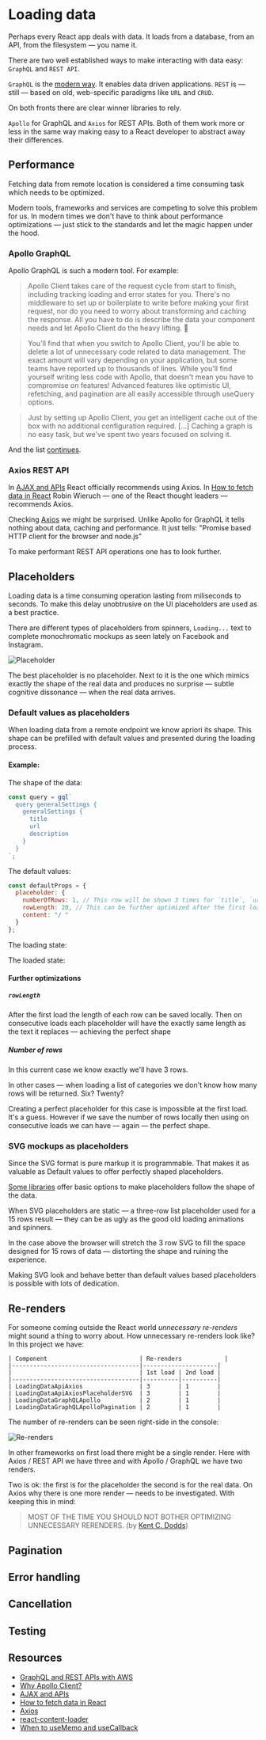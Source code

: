 

<Meta title="Loading data" component={LoadingData} />

# Loading data

Perhaps every React app deals with data. It loads from a database, from an API, from the filesystem &mdash; you name it.

There are two well established ways to make interacting with data easy: `GraphQL` and `REST API`.

`GraphQL` is the [modern way](http://metamn.io/react/graphql-and-rest-apis-with-aws/). It enables data driven applications. `REST` is &mdash; still &mdash; based on old, web-specific paradigms like `URL` and `CRUD`.

On both fronts there are clear winner libraries to rely.

`Apollo` for GraphQL and `Axios` for REST APIs. Both of them work more or less in the same way making easy to a React developer to abstract away their differences.

## Performance

Fetching data from remote location is considered a time consuming task which needs to be optimized.

Modern tools, frameworks and services are competing to solve this problem for us. In modern times we don't have to think about performance optimizations &mdash; just stick to the standards and let the magic happen under the hood.

### Apollo GraphQL

Apollo GraphQL is such a modern tool. For example:

> Apollo Client takes care of the request cycle from start to finish, including tracking loading and error states for you. There's no middleware to set up or boilerplate to write before making your first request, nor do you need to worry about transforming and caching the response. All you have to do is describe the data your component needs and let Apollo Client do the heavy lifting. 💪

> You'll find that when you switch to Apollo Client, you'll be able to delete a lot of unnecessary code related to data management. The exact amount will vary depending on your application, but some teams have reported up to thousands of lines. While you'll find yourself writing less code with Apollo, that doesn't mean you have to compromise on features! Advanced features like optimistic UI, refetching, and pagination are all easily accessible through useQuery options.

> Just by setting up Apollo Client, you get an intelligent cache out of the box with no additional configuration required. [...] Caching a graph is no easy task, but we've spent two years focused on solving it.

And the list [continues](https://www.apollographql.com/docs/react/why-apollo/).

### Axios REST API

In [AJAX and APIs](https://reactjs.org/docs/faq-ajax.html) React officially recommends using Axios. In [How to fetch data in React](https://www.robinwieruch.de/react-fetching-data/) Robin Wieruch &mdash; one of the React thought leaders &mdash; recommends Axios.

Checking [Axios](https://github.com/axios/axios) we might be surprised. Unlike Apollo for GraphQL it tells nothing about data, caching and performance. It just tells: "Promise based HTTP client for the browser and node.js"

To make performant REST API operations one has to look further.

## Placeholders

Loading data is a time consuming operation lasting from miliseconds to seconds. To make this delay unobtrusive on the UI placeholders are used as a best practice.

There are different types of placeholders from spinners, `Loading...` text to complete monochromatic mockups as seen lately on Facebook and Instagram.

![Placeholder](https://user-images.githubusercontent.com/4838076/34308760-ec55df82-e735-11e7-843b-2e311fa7b7d0.gif)

The best placeholder is no placeholder. Next to it is the one which mimics exactly the shape of the real data and produces no surprise &mdash; subtle cognitive dissonance &mdash; when the real data arrives.

### Default values as placeholders

When loading data from a remote endpoint we know apriori its shape. This shape can be prefilled with default values and presented during the loading process.

#### Example:

The shape of the data:

```Javascript
const query = gql`
  query generalSettings {
    generalSettings {
      title
      url
      description
    }
  }
`;
```

The default values:

```Javascript
const defaultProps = {
  placeholder: {
    numberOfRows: 1, // This row will be shown 3 times for `title`, `url`, `description`
    rowLength: 20, // This can be further optimized after the first load
    content: "/ "
  }
};
```

The loading state:

<Preview>
  <Story name="Default values as placeholders, loading state">
    <LoadingDataGraphQLApollo displayData={false} />
  </Story>
</Preview>

The loaded state:

<Preview>
  <Story name="Default values as placeholders, loaded">
    <LoadingDataGraphQLApollo />
  </Story>
</Preview>

#### Further optimizations

##### `rowLength`

After the first load the length of each row can be saved locally.
Then on consecutive loads each placeholder will have the exactly same length as the text it replaces &mdash; achieving the perfect shape

##### Number of rows

In this current case we know exactly we'll have 3 rows.

In other cases &mdash; when loading a list of categories we don't know how many rows will be returned. Six? Twenty?

Creating a perfect placeholder for this case is impossible at the first load. It's a guess. However if we save the number of rows locally then using on consecutive loads we can have &mdash; again &mdash; the perfect shape.

### SVG mockups as placeholders

Since the SVG format is pure markup it is programmable. That makes it as valuable as Default values to offer perfectly shaped placeholders.

[Some libraries](https://github.com/danilowoz/react-content-loader) offer basic options to make placeholders follow the shape of the data.

When SVG placeholders are static &mdash; a three-row list placeholder used for a 15 rows result &mdash; they can be as ugly as the good old loading animations and spinners.

In the case above the browser will stretch the 3 row SVG to fill the space designed for 15 rows of data &mdash; distorting the shape and ruining the experience.

Making SVG look and behave better than default values based placeholders is possible with lots of dedication.

## Re-renders

For someone coming outside the React world _unnecessary re-renders_ might sound a thing to worry about. How unnecessary re-renders look like? In this project we have:

```
| Component                          | Re-renders            |
|------------------------------------|---------------------|
|                                    | 1st load | 2nd load |
|------------------------------------|----------|----------|
| LoadingDataApiAxios                | 3        | 1        |
| LoadingDataApiAxiosPlaceholderSVG  | 3        | 1        |
| LoadingDataGraphQLApollo           | 2        | 1        |
| LoadingDataGraphQLApolloPagination | 2        | 1        |
```

The number of re-renders can be seen right-side in the console:

<CloudimageProvider config={cloudimageConfig}>
  <Img
    src="performance-rerenders.png"
    alt="Re-renders"
    ratio={1.83}
    filter="fsharp4 fcontrast100 fbrigth255"
  />
</CloudimageProvider>

In other frameworks on first load there might be a single render.
Here with Axios / REST API we have three and with Apollo / GraphQL we have two renders.

Two is ok: the first is for the placeholder the second is for the real data. On Axios why there is one more render &mdash; needs to be investigated. With keeping this in mind:

> MOST OF THE TIME YOU SHOULD NOT BOTHER OPTIMIZING UNNECESSARY RERENDERS. (by [Kent C. Dodds](https://kentcdodds.com/blog/usememo-and-usecallback))

## Pagination

## Error handling

## Cancellation

## Testing

## Resources

- [GraphQL and REST APIs with AWS](http://metamn.io/react/graphql-and-rest-apis-with-aws/)
- [Why Apollo Client?](https://www.apollographql.com/docs/react/why-apollo/)
- [AJAX and APIs](https://reactjs.org/docs/faq-ajax.html)
- [How to fetch data in React](https://www.robinwieruch.de/react-fetching-data/)
- [Axios](https://github.com/axios/axios)
- [react-content-loader](https://github.com/danilowoz/react-content-loader)
- [When to useMemo and useCallback](https://kentcdodds.com/blog/usememo-and-usecallback)
